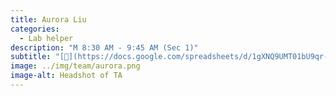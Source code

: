 ```yaml
---
title: Aurora Liu
categories: 
  - Lab helper
description: "M 8:30 AM - 9:45 AM (Sec 1)"
subtitle: "[🔗](https://docs.google.com/spreadsheets/d/1gXNQ9UMT01bU9qr-YDsA2GIpslldHmfwPg1gcOj2GTA/edit?usp=sharing)"
image: ../img/team/aurora.png
image-alt: Headshot of TA
---
```

